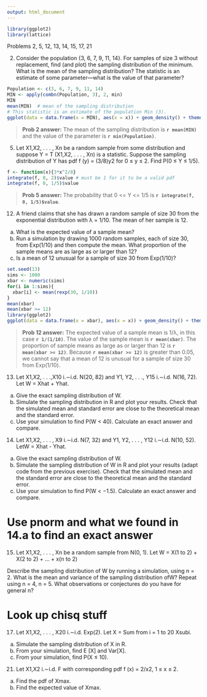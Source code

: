 ```yaml
---
output: html_document
---
```


```r
library(ggplot2)
library(lattice)
```

Problems 2, 5, 12, 13, 14, 15, 17, 21

2. Consider the population {3, 6, 7, 9, 11, 14}. For samples of size 3 without replacement,
find (and plot) the sampling distribution of the minimum. What
is the mean of the sampling distribution? The statistic is an estimate of some
parameter—what is the value of that parameter?

```r
Population <- c(3, 6, 7, 9, 11, 14)
MIN <- apply(combn(Population, 3), 2, min)
MIN
mean(MIN)  # mean of the sampling distribution
# This statistic is an estimate of the population Min (3).
ggplot(data = data.frame(x = MIN), aes(x = x)) + geom_density() + theme_bw()
```

> **Prob 2 answer:** The mean of the sampling distribution is **`r mean(MIN)`** and the value of the parameter is **`r min(Population)`**.


5. Let X1,X2, . . . , Xn be a random sample from some distribution and suppose
Y = T (X1,X2, . . . , Xn) is a statistic. Suppose the sampling distribution of Y
has pdf f (y) = (3/8)y2 for 0 ≤ y ≤ 2. Find P(0 ≤ Y ≤ 1/5).

```r
f <- function(x){3*x^2/8}
integrate(f, 0, 2)$value # must be 1 for it to be a valid pdf
integrate(f, 0, 1/5)$value
```

> **Prob 5 answer:** The probability that 0 <= Y <= 1/5 is **`r integrate(f, 0, 1/5)$value`**.

12. A friend claims that she has drawn a random sample of size 30 from the exponential
distribution with λ = 1/10. The mean of her sample is 12.

(a) What is the expected value of a sample mean? <br>
(b) Run a simulation by drawing 1000 random samples, each of size 30, from
Exp(1/10) and then compute the mean. What proportion of the sample
means are as large as or larger than 12? <br>
(c) Is a mean of 12 unusual for a sample of size 30 from Exp(1/10)? <br>

```r
set.seed(13)
sims <- 1000
xbar <- numeric(sims)
for(i in 1:sims){
  xbar[i] <- mean(rexp(30, 1/10))
}
mean(xbar)
mean(xbar >= 12)
library(ggplot2)
ggplot(data = data.frame(x = xbar), aes(x = x)) + geom_density() + theme_bw() + stat_function(fun = dgamma, args = list(30*1, 30/10), lty = "dashed", color = "red")
```

> **Prob 12 answer:** The expected value of a sample mean is 1/λ, in this case **`r 1/(1/10)`**. The value of the sample mean is **`r mean(xbar)`**. The proportion of sample means as large as or larger than 12 is **`r mean(xbar >= 12)`**. Because **`r mean(xbar >= 12)`** is greater than 0.05, we cannot say that a mean of 12 is unusual for a sample of size 30 from Exp(1/10).

13. Let X1,X2, . . .,X10
i.∼i.d. N(20, 82) and Y1, Y2, . . ., Y15
i.∼i.d. N(16, 72). Let
W = Xhat + Yhat.

(a) Give the exact sampling distribution of W.
(b) Simulate the sampling distribution in R and plot your results. Check that
the simulated mean and standard error are close to the theoretical mean and
the standard error.
(c) Use your simulation to find P(W < 40). Calculate an exact answer and
compare.

14. Let X1,X2, . . . , X9
i.∼i.d. N(7, 32) and Y1, Y2, . . . , Y12
i.∼i.d. N(10, 52). LetW = Xhat - Yhat.
(a) Give the exact sampling distribution of W.
(b) Simulate the sampling distribution of W in R and plot your results (adapt
code from the previous exercise). Check that the simulated mean and the
standard error are close to the theoretical mean and the standard error.
(c) Use your simulation to find P(W < −1.5). Calculate an exact answer and
compare.

# Use pnorm and what we found in 14.a to find an exact answer

15. Let X1,X2, . . . , Xn be a random sample from N(0, 1). Let W = X(1 to 2) + X(2 to 2) + ... + x(n to 2)

Describe the sampling distribution of W by running a simulation,
using n = 2. What is the mean and variance of the sampling distribution ofW?
Repeat using n = 4, n = 5. What observations or conjectures do you have for
general n?

# Look up chisq stuff

17. Let X1,X2, . . . , X20 i.∼i.d. Exp(2). Let X = Sum from i = 1 to 20 Xsubi.

(a) Simulate the sampling distribution of X in R.
(b) From your simulation, find E [X] and Var[X].
(c) From your simulation, find P(X ≤ 10).

21. Let X1,X2 i.∼i.d. F with corresponding pdf f (x) = 2/x2, 1 ≤ x ≤ 2.
(a) Find the pdf of Xmax.
(b) Find the expected value of Xmax.

